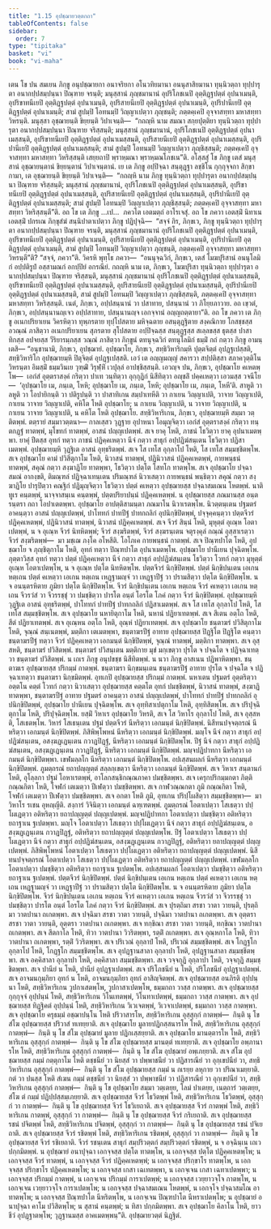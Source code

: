 ```yaml
---
title: "1.15 อุปชฺฌายวตฺตกถา"
tableOfContents: false
sidebar:
  order: 7
type: "tipitaka"
basket: "vi"
book: "vi-maha"
---
```



<DynamicBreadcrumb />

<Division number="64" book="vi-maha">

<Paragraph number="251" book="vi-maha">
เตน โข ปน สมเยน ภิกฺขู อนุปชฺฌายกา อนาจริยกา อโนวทิยมานา อนนุสาสิยมานา ทุนฺนิวตฺถา ทุปฺปารุตา อนากปฺปสมฺปนฺนา ปิณฺฑาย จรนฺติ; มนุสฺสานํ ภุญฺชมานานํ อุปริโภชเนปิ อุตฺติฏฺฐปตฺตํ อุปนาเมนฺติ, อุปริขาทนีเยปิ อุตฺติฏฺฐปตฺตํ อุปนาเมนฺติ, อุปริสายนีเยปิ อุตฺติฏฺฐปตฺตํ อุปนาเมนฺติ, อุปริปานีเยปิ อุตฺติฏฺฐปตฺตํ อุปนาเมนฺติ; สามํ สูปมฺปิ โอทนมฺปิ วิญฺญาเปตฺวา ภุญฺชนฺติ; ภตฺตคฺเคปิ อุจฺจาสทฺทา มหาสทฺทา วิหรนฺติ. มนุสฺสา อุชฺฌายนฺติ ขิยฺยนฺติ วิปาเจนฺติ—  “กถญฺหิ นาม สมณา สกฺยปุตฺติยา ทุนฺนิวตฺถา ทุปฺปารุตา อนากปฺปสมฺปนฺนา ปิณฺฑาย จริสฺสนฺติ; มนุสฺสานํ ภุญฺชมานานํ, อุปริโภชเนปิ อุตฺติฏฺฐปตฺตํ อุปนาเมสฺสนฺติ, อุปริขาทนีเยปิ อุตฺติฏฺฐปตฺตํ อุปนาเมสฺสนฺติ, อุปริสายนีเยปิ อุตฺติฏฺฐปตฺตํ อุปนาเมสฺสนฺติ, อุปริปานีเยปิ อุตฺติฏฺฐปตฺตํ อุปนาเมสฺสนฺติ; สามํ สูปมฺปิ โอทนมฺปิ วิญฺญาเปตฺวา ภุญฺชิสฺสนฺติ; ภตฺตคฺเคปิ อุจฺจาสทฺทา มหาสทฺทา วิหริสฺสนฺติ เสยฺยถาปิ พฺราหฺมณา พฺราหฺมณโภชเน”ติ.
</Paragraph>

<Paragraph number="252" book="vi-maha">
อโสฺสสุํ โข ภิกฺขู เตสํ มนุสฺสานํ อุชฺฌายนฺตานํ ขิยฺยนฺตานํ วิปาเจนฺตานํ. เย เต ภิกฺขู อปฺปิจฺฉา สนฺตุฏฺฐา ลชฺชิโน กุกฺกุจฺจกา สิกฺขากามา, เต อุชฺฌายนฺติ ขิยฺยนฺติ วิปาเจนฺติ—  “กถญฺหิ นาม ภิกฺขู ทุนฺนิวตฺถา ทุปฺปารุตา อนากปฺปสมฺปนฺนา ปิณฺฑาย จริสฺสนฺติ; มนุสฺสานํ ภุญฺชมานานํ, อุปริโภชเนปิ อุตฺติฏฺฐปตฺตํ อุปนาเมสฺสนฺติ, อุปริขาทนีเยปิ อุตฺติฏฺฐปตฺตํ อุปนาเมสฺสนฺติ, อุปริสายนีเยปิ อุตฺติฏฺฐปตฺตํ อุปนาเมสฺสนฺติ, อุปริปานีเยปิ อุตฺติฏฺฐปตฺตํ อุปนาเมสฺสนฺติ; สามํ สูปมฺปิ โอทนมฺปิ วิญฺญาเปตฺวา ภุญฺชิสฺสนฺติ; ภตฺตคฺเคปิ อุจฺจาสทฺทา มหาสทฺทา วิหริสฺสนฺตี”ติ. อถ โข เต ภิกฺขู …เป…  ภควโต เอตมตฺถํ อาโรเจสุํ.
</Paragraph>

<Paragraph number="253" book="vi-maha">
อถ โข ภควา เอตสฺมิํ นิทาเน เอตสฺมิํ ปกรเณ ภิกฺขุสํฆํ สนฺนิปาตาเปตฺวา ภิกฺขู ปฏิปุจฺฉิ—  “สจฺจํ กิร, ภิกฺขเว, ภิกฺขู ทุนฺนิวตฺถา ทุปฺปารุตา อนากปฺปสมฺปนฺนา ปิณฺฑาย จรนฺติ, มนุสฺสานํ ภุญฺชมานานํ อุปริโภชเนปิ อุตฺติฏฺฐปตฺตํ อุปนาเมนฺติ, อุปริขาทนีเยปิ อุตฺติฏฺฐปตฺตํ อุปนาเมนฺติ, อุปริสายนีเยปิ อุตฺติฏฺฐปตฺตํ อุปนาเมนฺติ, อุปริปานีเยปิ อุตฺติฏฺฐปตฺตํ อุปนาเมนฺติ, สามํ สูปมฺปิ โอทนมฺปิ วิญฺญาเปตฺวา ภุญฺชนฺติ, ภตฺตคฺเคปิ อุจฺจาสทฺทา มหาสทฺทา วิหรนฺตี”ติ? “สจฺจํ, ภควา”ติ. วิครหิ พุทฺโธ ภควา—  “อนนุจฺฉวิกํ, ภิกฺขเว, เตสํ โมฆปุริสานํ อนนุโลมิกํ อปฺปติรูปํ อสฺสามณกํ อกปฺปิยํ อกรณียํ. กถญฺหิ นาม เต, ภิกฺขเว, โมฆปุริสา ทุนฺนิวตฺถา ทุปฺปารุตา อนากปฺปสมฺปนฺนา ปิณฺฑาย จริสฺสนฺติ, มนุสฺสานํ ภุญฺชมานานํ อุปริโภชเนปิ อุตฺติฏฺฐปตฺตํ อุปนาเมสฺสนฺติ, อุปริขาทนีเยปิ อุตฺติฏฺฐปตฺตํ อุปนาเมสฺสนฺติ, อุปริสายนีเยปิ อุตฺติฏฺฐปตฺตํ อุปนาเมสฺสนฺติ, อุปริปานีเยปิ อุตฺติฏฺฐปตฺตํ อุปนาเมสฺสนฺติ, สามํ สูปมฺปิ โอทนมฺปิ วิญฺญาเปตฺวา ภุญฺชิสฺสนฺติ, ภตฺตคฺเคปิ อุจฺจาสทฺทา มหาสทฺทา วิหริสฺสนฺติ. เนตํ, ภิกฺขเว, อปฺปสนฺนานํ วา ปสาทาย, ปสนฺนานํ วา ภิโยฺยภาวาย. อถ เขฺวตํ, ภิกฺขเว, อปฺปสนฺนานญฺเจว อปฺปสาทาย, ปสนฺนานญฺจ เอกจฺจานํ อญฺญถตฺตายา”ติ. อถ โข ภควา เต ภิกฺขู อเนกปริยาเยน วิครหิตฺวา ทุพฺภรตาย ทุปฺโปสตาย มหิจฺฉตาย อสนฺตุฏฺฐิตาย สงฺคณิกาย โกสชฺชสฺส อวณฺณํ ภาสิตฺวา อเนกปริยาเยน สุภรตาย สุโปสตาย อปฺปิจฺฉสฺส สนฺตุฏฺฐสฺส สเลฺลขสฺส ธุตสฺส ปาสาทิกสฺส อปจยสฺส วีริยารมฺภสฺส วณฺณํ ภาสิตฺวา ภิกฺขูนํ ตทนุจฺฉวิกํ ตทนุโลมิกํ ธมฺมิํ กถํ กตฺวา ภิกฺขู อามนฺเตสิ—
</Paragraph>

</Division>
<Division number="65" book="vi-maha">

<Paragraph number="254" book="vi-maha">
“อนุชานามิ, ภิกฺขเว, อุปชฺฌายํ. อุปชฺฌาโย, ภิกฺขเว, สทฺธิวิหาริกมฺหิ ปุตฺตจิตฺตํ อุปฏฺฐเปสฺสติ, สทฺธิวิหาริโก อุปชฺฌายมฺหิ ปิตุจิตฺตํ อุปฏฺฐเปสฺสติ. เอวํ เต อญฺญมญฺญํ สคารวา สปฺปติสฺสา สภาควุตฺติโน วิหรนฺตา อิมสฺมิํ ธมฺมวินเย วุฑฺฒิํ วิรุฬฺหิํ เวปุลฺลํ อาปชฺชิสฺสนฺติ. เอวญฺจ ปน, ภิกฺขเว, อุปชฺฌาโย คเหตพฺโพ—  เอกํสํ อุตฺตราสงฺคํ กริตฺวา ปาเท วนฺทิตฺวา อุกฺกุฏิกํ นิสีทิตฺวา อญฺชลิํ ปคฺคเหตฺวา เอวมสฺส วจนีโย—  ‘อุปชฺฌาโย เม, ภนฺเต, โหหิ; อุปชฺฌาโย เม, ภนฺเต, โหหิ; อุปชฺฌาโย เม, ภนฺเต, โหหี’ติ. สาหูติ วา ลหูติ วา โอปายิกนฺติ วา ปติรูปนฺติ วา ปาสาทิเกน สมฺปาเทหีติ วา กาเยน วิญฺญาเปติ, วาจาย วิญฺญาเปติ, กาเยน วาจาย วิญฺญาเปติ, คหิโต โหติ อุปชฺฌาโย; น กาเยน วิญฺญาเปติ, น วาจาย วิญฺญาเปติ, น กาเยน วาจาย วิญฺญาเปติ, น คหิโต โหติ อุปชฺฌาโย.
</Paragraph>

</Division>
<Division number="66" book="vi-maha">

<Paragraph number="255" book="vi-maha">
สทฺธิวิหาริเกน, ภิกฺขเว, อุปชฺฌายมฺหิ สมฺมา วตฺติตพฺพํ. ตตฺรายํ สมฺมาวตฺตนา—
</Paragraph>

<Paragraph number="256" book="vi-maha">
กาลเสฺสว วุฏฺฐาย อุปาหนา โอมุญฺจิตฺวา เอกํสํ อุตฺตราสงฺคํ กริตฺวา ทนฺตกฏฺฐํ ทาตพฺพํ, มุโขทกํ ทาตพฺพํ, อาสนํ ปญฺญเปตพฺพํ. สเจ ยาคุ โหติ, ภาชนํ โธวิตฺวา ยาคุ อุปนาเมตพฺพา. ยาคุํ ปีตสฺส อุทกํ ทตฺวา ภาชนํ ปฏิคฺคเหตฺวา นีจํ กตฺวา สาธุกํ อปฺปฏิฆํสนฺเตน โธวิตฺวา ปฏิสาเมตพฺพํ. อุปชฺฌายมฺหิ วุฏฺฐิเต อาสนํ อุทฺธริตพฺพํ. สเจ โส เทโส อุกฺลาโป โหติ, โส เทโส สมฺมชฺชิตพฺโพ.
</Paragraph>

<Paragraph number="257" book="vi-maha">
สเจ อุปชฺฌาโย คามํ ปวิสิตุกาโม โหติ, นิวาสนํ ทาตพฺพํ, ปฏินิวาสนํ ปฏิคฺคเหตพฺพํ, กายพนฺธนํ ทาตพฺพํ, สคุณํ กตฺวา สงฺฆาฏิโย ทาตพฺพา, โธวิตฺวา ปตฺโต โสทโก ทาตพฺโพ. สเจ อุปชฺฌาโย ปจฺฉาสมณํ อากงฺขติ, ติมณฺฑลํ ปฏิจฺฉาเทนฺเตน ปริมณฺฑลํ นิวาเสตฺวา กายพนฺธนํ พนฺธิตฺวา สคุณํ กตฺวา สงฺฆาฏิโย ปารุปิตฺวา คณฺฐิกํ ปฏิมุญฺจิตฺวา โธวิตฺวา ปตฺตํ คเหตฺวา อุปชฺฌายสฺส ปจฺฉาสมเณน โหตพฺพํ. นาติทูเร คนฺตพฺพํ, นาจฺจาสนฺเน คนฺตพฺพํ, ปตฺตปริยาปนฺนํ ปฏิคฺคเหตพฺพํ. น อุปชฺฌายสฺส ภณมานสฺส อนฺตรนฺตรา กถา โอปาเตตพฺพา. อุปชฺฌาโย อาปตฺติสามนฺตา ภณมาโน นิวาเรตพฺโพ.
</Paragraph>

<Paragraph number="258" book="vi-maha">
นิวตฺตนฺเตน ปฐมตรํ อาคนฺตฺวา อาสนํ ปญฺญเปตพฺพํ, ปาโททกํ ปาทปีฐํ ปาทกถลิกํ อุปนิกฺขิปิตพฺพํ, ปจฺจุคฺคนฺตฺวา ปตฺตจีวรํ ปฏิคฺคเหตพฺพํ, ปฏินิวาสนํ ทาตพฺพํ, นิวาสนํ ปฏิคฺคเหตพฺพํ. สเจ จีวรํ สินฺนํ โหติ, มุหุตฺตํ อุเณฺห โอตาเปตพฺพํ, น จ อุเณฺห จีวรํ นิทหิตพฺพํ; จีวรํ สงฺฆริตพฺพํ, จีวรํ สงฺฆรนฺเตน จตุรงฺคุลํ กณฺณํ อุสฺสาเรตฺวา จีวรํ สงฺฆริตพฺพํ—  มา มชฺเฌ ภงฺโค อโหสีติ. โอโภเค กายพนฺธนํ กาตพฺพํ.
</Paragraph>

<Paragraph number="259" book="vi-maha">
สเจ ปิณฺฑปาโต โหติ, อุปชฺฌาโย จ ภุญฺชิตุกาโม โหติ, อุทกํ ทตฺวา ปิณฺฑปาโต อุปนาเมตพฺโพ. อุปชฺฌาโย ปานีเยน ปุจฺฉิตพฺโพ. ภุตฺตาวิสฺส อุทกํ ทตฺวา ปตฺตํ ปฏิคฺคเหตฺวา นีจํ กตฺวา สาธุกํ อปฺปฏิฆํสนฺเตน โธวิตฺวา โวทกํ กตฺวา มุหุตฺตํ อุเณฺห โอตาเปตพฺโพ, น จ อุเณฺห ปตฺโต นิทหิตพฺโพ. ปตฺตจีวรํ นิกฺขิปิตพฺพํ. ปตฺตํ นิกฺขิปนฺเตน เอเกน หตฺเถน ปตฺตํ คเหตฺวา เอเกน หตฺเถน เหฏฺฐามญฺจํ วา เหฏฺฐาปีฐํ วา ปรามสิตฺวา ปตฺโต นิกฺขิปิตพฺโพ. น จ อนนฺตรหิตาย ภูมิยา ปตฺโต นิกฺขิปิตพฺโพ. จีวรํ นิกฺขิปนฺเตน เอเกน หตฺเถน จีวรํ คเหตฺวา เอเกน หตฺเถน จีวรวํสํ วา จีวรรชฺชุํ วา ปมชฺชิตฺวา ปารโต อนฺตํ โอรโต โภคํ กตฺวา จีวรํ นิกฺขิปิตพฺพํ. อุปชฺฌายมฺหิ วุฏฺฐิเต อาสนํ อุทฺธริตพฺพํ, ปาโททกํ ปาทปีฐํ ปาทกถลิกํ ปฏิสาเมตพฺพํ. สเจ โส เทโส อุกฺลาโป โหติ, โส เทโส สมฺมชฺชิตพฺโพ.
</Paragraph>

<Paragraph number="260" book="vi-maha">
สเจ อุปชฺฌาโย นหายิตุกาโม โหติ, นหานํ ปฏิยาเทตพฺพํ. สเจ สีเตน อตฺโถ โหติ, สีตํ ปฏิยาเทตพฺพํ. สเจ อุเณฺหน อตฺโถ โหติ, อุณฺหํ ปฏิยาเทตพฺพํ.
</Paragraph>

<Paragraph number="261" book="vi-maha">
สเจ อุปชฺฌาโย ชนฺตาฆรํ ปวิสิตุกาโม โหติ, จุณฺณํ สนฺเนตพฺพํ, มตฺติกา เตเมตพฺพา, ชนฺตาฆรปีฐํ อาทาย อุปชฺฌายสฺส ปิฏฺฐิโต ปิฏฺฐิโต คนฺตฺวา ชนฺตาฆรปีฐํ ทตฺวา จีวรํ ปฏิคฺคเหตฺวา เอกมนฺตํ นิกฺขิปิตพฺพํ, จุณฺณํ ทาตพฺพํ, มตฺติกา ทาตพฺพา. สเจ อุสฺสหติ, ชนฺตาฆรํ ปวิสิตพฺพํ. ชนฺตาฆรํ ปวิสนฺเตน มตฺติกาย มุขํ มกฺเขตฺวา ปุรโต จ ปจฺฉโต จ ปฏิจฺฉาเทตฺวา ชนฺตาฆรํ ปวิสิตพฺพํ. น เถเร ภิกฺขู อนุปขชฺช นิสีทิตพฺพํ. น นวา ภิกฺขู อาสเนน ปฏิพาหิตพฺพา. ชนฺตาฆเร อุปชฺฌายสฺส ปริกมฺมํ กาตพฺพํ. ชนฺตาฆรา นิกฺขมนฺเตน ชนฺตาฆรปีฐํ อาทาย ปุรโต จ ปจฺฉโต จ ปฏิจฺฉาเทตฺวา ชนฺตาฆรา นิกฺขมิตพฺพํ.
</Paragraph>

<Paragraph number="262" book="vi-maha">
อุทเกปิ อุปชฺฌายสฺส ปริกมฺมํ กาตพฺพํ. นหาเตน ปฐมตรํ อุตฺตริตฺวา อตฺตโน คตฺตํ โวทกํ กตฺวา นิวาเสตฺวา อุปชฺฌายสฺส คตฺตโต อุทกํ ปมชฺชิตพฺพํ, นิวาสนํ ทาตพฺพํ, สงฺฆาฏิ ทาตพฺพา, ชนฺตาฆรปีฐํ อาทาย ปฐมตรํ อาคนฺตฺวา อาสนํ ปญฺญเปตพฺพํ, ปาโททกํ ปาทปีฐํ ปาทกถลิกํ อุปนิกฺขิปิตพฺพํ, อุปชฺฌาโย ปานีเยน ปุจฺฉิตพฺโพ. สเจ อุทฺทิสาเปตุกาโม โหติ, อุทฺทิสิตพฺโพ. สเจ ปริปุจฺฉิตุกาโม โหติ, ปริปุจฺฉิตพฺโพ.
</Paragraph>

<Paragraph number="263" book="vi-maha">
ยสฺมิํ วิหาเร อุปชฺฌาโย วิหรติ, สเจ โส วิหาโร อุกฺลาโป โหติ, สเจ อุสฺสหติ, โสเธตพฺโพ. วิหารํ โสเธนฺเตน ปฐมํ ปตฺตจีวรํ นีหริตฺวา เอกมนฺตํ นิกฺขิปิตพฺพํ. นิสีทนปจฺจตฺถรณํ นีหริตฺวา เอกมนฺตํ นิกฺขิปิตพฺพํ. ภิสิพิพฺโพหนํ นีหริตฺวา เอกมนฺตํ นิกฺขิปิตพฺพํ. มญฺโจ นีจํ กตฺวา สาธุกํ อปฺปฏิฆํสนฺเตน, อสงฺฆฏฺเฏนฺเตน กวาฏปิฏฺฐํ, นีหริตฺวา เอกมนฺตํ นิกฺขิปิตพฺโพ. ปีฐํ นีจํ กตฺวา สาธุกํ อปฺปฏิฆํสนฺเตน, อสงฺฆฏฺเฏนฺเตน กวาฏปิฏฺฐํ, นีหริตฺวา เอกมนฺตํ นิกฺขิปิตพฺพํ. มญฺจปฏิปาทกา นีหริตฺวา เอกมนฺตํ นิกฺขิปิตพฺพา. เขฬมลฺลโก นีหริตฺวา เอกมนฺตํ นิกฺขิปิตพฺโพ. อปเสฺสนผลกํ นีหริตฺวา เอกมนฺตํ นิกฺขิปิตพฺพํ. ภูมตฺถรณํ ยถาปญฺญตฺตํ สลฺลกฺเขตฺวา นีหริตฺวา เอกมนฺตํ นิกฺขิปิตพฺพํ. สเจ วิหาเร สนฺตานกํ โหติ, อุโลฺลกา ปฐมํ โอหาเรตพฺพํ, อาโลกสนฺธิกณฺณภาคา ปมชฺชิตพฺพา. สเจ เครุกปริกมฺมกตา ภิตฺติ กณฺณกิตา โหติ, โจฬกํ เตเมตฺวา ปีเฬตฺวา ปมชฺชิตพฺพา. สเจ กาฬวณฺณกตา ภูมิ กณฺณกิตา โหติ, โจฬกํ เตเมตฺวา ปีเฬตฺวา ปมชฺชิตพฺพา. สเจ อกตา โหติ ภูมิ, อุทเกน ปริปฺโผสิตฺวา สมฺมชฺชิตพฺพา—  มา วิหาโร รเชน อุหญฺญีติ. สงฺการํ วิจินิตฺวา เอกมนฺตํ ฉฑฺเฑตพฺพํ.
</Paragraph>

<Paragraph number="264" book="vi-maha">
ภูมตฺถรณํ โอตาเปตฺวา โสเธตฺวา ปปฺโผเฏตฺวา อติหริตฺวา ยถาปญฺญตฺตํ ปญฺญเปตพฺพํ. มญฺจปฏิปาทกา โอตาเปตฺวา ปมชฺชิตฺวา อติหริตฺวา ยถาฐาเน ฐเปตพฺพา. มญฺโจ โอตาเปตฺวา โสเธตฺวา ปปฺโผเฏตฺวา นีจํ กตฺวา สาธุกํ อปฺปฏิฆํสนฺเตน, อสงฺฆฏฺเฏนฺเตน กวาฏปิฏฺฐํ, อติหริตฺวา ยถาปญฺญตฺตํ ปญฺญเปตพฺโพ. ปีฐํ โอตาเปตฺวา โสเธตฺวา ปปฺโผเฏตฺวา นีจํ กตฺวา สาธุกํ อปฺปฏิฆํสนฺเตน, อสงฺฆฏฺเฏนฺเตน กวาฏปิฏฺฐํ, อติหริตฺวา ยถาปญฺญตฺตํ ปญฺญเปตพฺพํ. ภิสิพิพฺโพหนํ โอตาเปตฺวา โสเธตฺวา ปปฺโผเฏตฺวา อติหริตฺวา ยถาปญฺญตฺตํ ปญฺญเปตพฺพํ. นิสีทนปจฺจตฺถรณํ โอตาเปตฺวา โสเธตฺวา ปปฺโผเฏตฺวา อติหริตฺวา ยถาปญฺญตฺตํ ปญฺญเปตพฺพํ. เขฬมลฺลโก โอตาเปตฺวา ปมชฺชิตฺวา อติหริตฺวา ยถาฐาเน ฐเปตพฺโพ. อปเสฺสนผลกํ โอตาเปตฺวา ปมชฺชิตฺวา อติหริตฺวา ยถาฐาเน ฐเปตพฺพํ. ปตฺตจีวรํ นิกฺขิปิตพฺพํ. ปตฺตํ นิกฺขิปนฺเตน เอเกน หตฺเถน ปตฺตํ คเหตฺวา เอเกน หตฺเถน เหฏฺฐามญฺจํ วา เหฏฺฐาปีฐํ วา ปรามสิตฺวา ปตฺโต นิกฺขิปิตพฺโพ. น จ อนนฺตรหิตาย ภูมิยา ปตฺโต นิกฺขิปิตพฺโพ. จีวรํ นิกฺขิปนฺเตน เอเกน หตฺเถน จีวรํ คเหตฺวา เอเกน หตฺเถน จีวรวํสํ วา จีวรรชฺชุํ วา ปมชฺชิตฺวา ปารโต อนฺตํ โอรโต โภคํ กตฺวา จีวรํ นิกฺขิปิตพฺพํ.
</Paragraph>

<Paragraph number="265" book="vi-maha">
สเจ ปุรตฺถิมา สรชา วาตา วายนฺติ, ปุรตฺถิมา วาตปานา ถเกตพฺพา. สเจ ปจฺฉิมา สรชา วาตา วายนฺติ, ปจฺฉิมา วาตปานา ถเกตพฺพา. สเจ อุตฺตรา สรชา วาตา วายนฺติ, อุตฺตรา วาตปานา ถเกตพฺพา. สเจ ทกฺขิณา สรชา วาตา วายนฺติ, ทกฺขิณา วาตปานา ถเกตพฺพา. สเจ สีตกาโล โหติ, ทิวา วาตปานา วิวริตพฺพา, รตฺติํ ถเกตพฺพา. สเจ อุณฺหกาโล โหติ, ทิวา วาตปานา ถเกตพฺพา, รตฺติํ วิวริตพฺพา.
</Paragraph>

<Paragraph number="266" book="vi-maha">
สเจ ปริเวณํ อุกฺลาปํ โหติ, ปริเวณํ สมฺมชฺชิตพฺพํ. สเจ โกฏฺฐโก อุกฺลาโป โหติ, โกฏฺฐโก สมฺมชฺชิตพฺโพ. สเจ อุปฏฺฐานสาลา อุกฺลาปา โหติ, อุปฏฺฐานสาลา สมฺมชฺชิตพฺพา. สเจ อคฺคิสาลา อุกฺลาปา โหติ, อคฺคิสาลา สมฺมชฺชิตพฺพา. สเจ วจฺจกุฏิ อุกฺลาปา โหติ, วจฺจกุฏิ สมฺมชฺชิตพฺพา. สเจ ปานียํ น โหติ, ปานียํ อุปฏฺฐาเปตพฺพํ. สเจ ปริโภชนียํ น โหติ, ปริโภชนียํ อุปฏฺฐาเปตพฺพํ. สเจ อาจมนกุมฺภิยา อุทกํ น โหติ, อาจมนกุมฺภิยา อุทกํ อาสิญฺจิตพฺพํ.
</Paragraph>

<Paragraph number="267" book="vi-maha">
สเจ อุปชฺฌายสฺส อนภิรติ อุปฺปนฺนา โหติ, สทฺธิวิหาริเกน วูปกาเสตพฺโพ, วูปกาสาเปตพฺโพ, ธมฺมกถา วาสฺส กาตพฺพา. สเจ อุปชฺฌายสฺส กุกฺกุจฺจํ อุปฺปนฺนํ โหติ, สทฺธิวิหาริเกน วิโนเทตพฺพํ, วิโนทาเปตพฺพํ, ธมฺมกถา วาสฺส กาตพฺพา. สเจ อุปชฺฌายสฺส ทิฏฺฐิคตํ อุปฺปนฺนํ โหติ, สทฺธิวิหาริเกน วิเวเจตพฺพํ, วิเวจาเปตพฺพํ, ธมฺมกถา วาสฺส กาตพฺพา. สเจ อุปชฺฌาโย ครุธมฺมํ อชฺฌาปนฺโน โหติ ปริวาสารโห, สทฺธิวิหาริเกน อุสฺสุกฺกํ กาตพฺพํ—  กินฺติ นุ โข สํโฆ อุปชฺฌายสฺส ปริวาสํ ทเทยฺยาติ. สเจ อุปชฺฌาโย มูลายปฏิกสฺสนารโห โหติ, สทฺธิวิหาริเกน อุสฺสุกฺกํ กาตพฺพํ—  กินฺติ นุ โข สํโฆ อุปชฺฌายํ มูลาย ปฏิกเสฺสยฺยาติ. สเจ อุปชฺฌาโย มานตฺตารโห โหติ, สทฺธิวิหาริเกน อุสฺสุกฺกํ กาตพฺพํ—  กินฺติ นุ โข สํโฆ อุปชฺฌายสฺส มานตฺตํ ทเทยฺยาติ. สเจ อุปชฺฌาโย อพฺภานารโห โหติ, สทฺธิวิหาริเกน อุสฺสุกฺกํ กาตพฺพํ—  กินฺติ นุ โข สํโฆ อุปชฺฌายํ อพฺเภยฺยาติ. สเจ สํโฆ อุปชฺฌายสฺส กมฺมํ กตฺตุกาโม โหติ ตชฺชนียํ วา นิยสฺสํ วา ปพฺพาชนียํ วา ปฏิสารณียํ วา อุกฺเขปนียํ วา, สทฺธิวิหาริเกน อุสฺสุกฺกํ กาตพฺพํ—  กินฺติ นุ โข สํโฆ อุปชฺฌายสฺส กมฺมํ น กเรยฺย ลหุกาย วา ปริณาเมยฺยาติ. กตํ วา ปนสฺส โหติ สํเฆน กมฺมํ ตชฺชนียํ วา นิยสฺสํ วา ปพฺพาชนียํ วา ปฏิสารณียํ วา อุกฺเขปนียํ วา, สทฺธิวิหาริเกน อุสฺสุกฺกํ กาตพฺพํ—  กินฺติ นุ โข อุปชฺฌาโย สมฺมา วตฺเตยฺย, โลมํ ปาเตยฺย, เนตฺถารํ วตฺเตยฺย, สํโฆ ตํ กมฺมํ ปฏิปฺปสฺสมฺเภยฺยาติ.
</Paragraph>

<Paragraph number="268" book="vi-maha">
สเจ อุปชฺฌายสฺส จีวรํ โธวิตพฺพํ โหติ, สทฺธิวิหาริเกน โธวิตพฺพํ, อุสฺสุกฺกํ วา กาตพฺพํ—  กินฺติ นุ โข อุปชฺฌายสฺส จีวรํ โธวิเยถาติ. สเจ อุปชฺฌายสฺส จีวรํ กาตพฺพํ โหติ, สทฺธิวิหาริเกน กาตพฺพํ, อุสฺสุกฺกํ วา กาตพฺพํ—  กินฺติ นุ โข อุปชฺฌายสฺส จีวรํ กริเยถาติ. สเจ อุปชฺฌายสฺส รชนํ ปจิตพฺพํ โหติ, สทฺธิวิหาริเกน ปจิตพฺพํ, อุสฺสุกฺกํ วา กาตพฺพํ—  กินฺติ นุ โข อุปชฺฌายสฺส รชนํ ปจิเยถาติ. สเจ อุปชฺฌายสฺส จีวรํ รชิตพฺพํ โหติ, สทฺธิวิหาริเกน รชิตพฺพํ, อุสฺสุกฺกํ วา กาตพฺพํ—  กินฺติ นุ โข อุปชฺฌายสฺส จีวรํ รชิเยถาติ. จีวรํ รชนฺเตน สาธุกํ สมฺปริวตฺตกํ สมฺปริวตฺตกํ รชิตพฺพํ, น จ อจฺฉินฺเน เถเว ปกฺกมิตพฺพํ.
</Paragraph>

<Paragraph number="269" book="vi-maha">
น อุปชฺฌายํ อนาปุจฺฉา เอกจฺจสฺส ปตฺโต ทาตพฺโพ, น เอกจฺจสฺส ปตฺโต ปฏิคฺคเหตพฺโพ; น เอกจฺจสฺส จีวรํ ทาตพฺพํ, น เอกจฺจสฺส จีวรํ ปฏิคฺคเหตพฺพํ; น เอกจฺจสฺส ปริกฺขาโร ทาตพฺโพ, น เอกจฺจสฺส ปริกฺขาโร ปฏิคฺคเหตพฺโพ; น เอกจฺจสฺส เกสา เฉเทตพฺพา, น เอกจฺเจน เกสา เฉทาเปตพฺพา; น เอกจฺจสฺส ปริกมฺมํ กาตพฺพํ, น เอกจฺเจน ปริกมฺมํ การาเปตพฺพํ; น เอกจฺจสฺส เวยฺยาวจฺโจ กาตพฺโพ, น เอกจฺเจน เวยฺยาวจฺโจ การาเปตพฺโพ; น เอกจฺจสฺส ปจฺฉาสมเณน โหตพฺพํ, น เอกจฺโจ ปจฺฉาสมโณ อาทาตพฺโพ; น เอกจฺจสฺส ปิณฺฑปาโต นีหริตพฺโพ, น เอกจฺเจน ปิณฺฑปาโต นีหราเปตพฺโพ; น อุปชฺฌายํ อนาปุจฺฉา คาโม ปวิสิตพฺโพ; น สุสานํ คนฺตพฺพํ; น ทิสา ปกฺกมิตพฺพา. สเจ อุปชฺฌาโย คิลาโน โหติ, ยาวชีวํ อุปฏฺฐาตพฺโพ; วุฏฺฐานมสฺส อาคเมตพฺพนฺ”ติ.

</Paragraph>
</Division>

<Paragraph number="270" type="center" book="vi-maha">
อุปชฺฌายวตฺตํ นิฏฺฐิตํ.
</Paragraph>